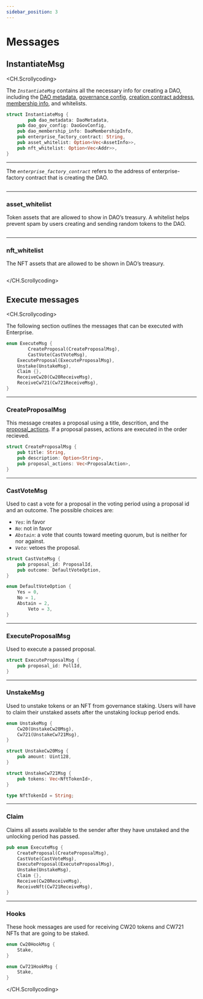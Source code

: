 ```yaml
---
sidebar_position: 3
---
```


# Messages

## InstantiateMsg

<CH.Scrollycoding>

The _`InstantiateMsg`_ contains all the necessary info for creating a DAO, including the [DAO metadata](./create.mdx#daometadata), [governance config](./create.mdx#daogovconfig), [creation contract address](./create.mdx#dao-creation), [membership info](./create.mdx#code_id-and-info), and whitelists. 


```rust Rust
struct InstantiateMsg {
		pub dao_metadata: DaoMetadata,
    pub dao_gov_config: DaoGovConfig,
    pub dao_membership_info: DaoMembershipInfo,
    pub enterprise_factory_contract: String,
    pub asset_whitelist: Option<Vec<AssetInfo>>,
    pub nft_whitelist: Option<Vec<Addr>>,
}
```

---

The _`enterprise_factory_contract`_ refers to the address of enterprise-factory contract that is creating the DAO.

```rust Rust focus=5

```

---

### asset_whitelist

Token assets that are allowed to show in DAO’s treasury. A whitelist helps prevent spam by users creating and sending random tokens to the DAO. 

```rust Rust focus=6

```
---

### nft_whitelist

The NFT assets that are allowed to be shown in DAO’s treasury. 

```rust Rust focus=7

```

</CH.Scrollycoding>

## Execute messages

<CH.Scrollycoding>

The following section outlines the messages that can be executed with Enterprise. 

```rust Rust
enum ExecuteMsg {
		CreateProposal(CreateProposalMsg),
		CastVote(CastVoteMsg),
    ExecuteProposal(ExecuteProposalMsg),
    Unstake(UnstakeMsg),
    Claim {},
    ReceiveCw20(Cw20ReceiveMsg),
    ReceiveCw721(Cw721ReceiveMsg),
}
```
---

### CreateProposalMsg

This message creates a proposal using a title, descrition, and the [proposal_actions](./gov.mdx#proposal-actions). If a proposal passes, actions are executed in the order recieved. 

```rust Rust
struct CreateProposalMsg {
    pub title: String,
    pub description: Option<String>,
    pub proposal_actions: Vec<ProposalAction>,
}
```

---

### CastVoteMsg

Used to cast a vote for a proposal  in the voting period using a proposal id and an outcome. The possible choices are:

- _`Yes`_: in favor
- _`No`_: not in favor
- _`Abstain`_: a vote that counts toward meeting quorum, but is neither for nor against. 
- _`Veto`_: vetoes the proposal. 


```rust Rust
struct CastVoteMsg {
    pub proposal_id: ProposalId,
    pub outcome: DefaultVoteOption,
}

enum DefaultVoteOption {
    Yes = 0,
    No = 1,
    Abstain = 2,
		Veto = 3,
}
```
---

### ExecuteProposalMsg

Used to execute a passed proposal. 

```rust Rust
struct ExecuteProposalMsg {
    pub proposal_id: PollId,
}
```

---

### UnstakeMsg

Used to unstake tokens or an NFT from governance staking. Users will have to claim their unstaked assets after the unstaking lockup period ends. 

```rust Rust
enum UnstakeMsg {
    Cw20(UnstakeCw20Msg),
    Cw721(UnstakeCw721Msg),
}

struct UnstakeCw20Msg {
    pub amount: Uint128,
}

struct UnstakeCw721Msg {
    pub tokens: Vec<NftTokenId>,
}

type NftTokenId = String;
```
---

### Claim

Claims all assets available to the sender after they have unstaked and the unlocking period has passed. 

```rust Rust focus=6
pub enum ExecuteMsg {
    CreateProposal(CreateProposalMsg),
    CastVote(CastVoteMsg),
    ExecuteProposal(ExecuteProposalMsg),
    Unstake(UnstakeMsg),
    Claim {},
    Receive(Cw20ReceiveMsg),
    ReceiveNft(Cw721ReceiveMsg),
}
```
---

### Hooks

These hook messages are used for receiving CW20 tokens and CW721 NFTs that are going to be staked.

```rust Rust
enum Cw20HookMsg {
    Stake,
}

enum Cw721HookMsg {
    Stake,
}
```

</CH.Scrollycoding>